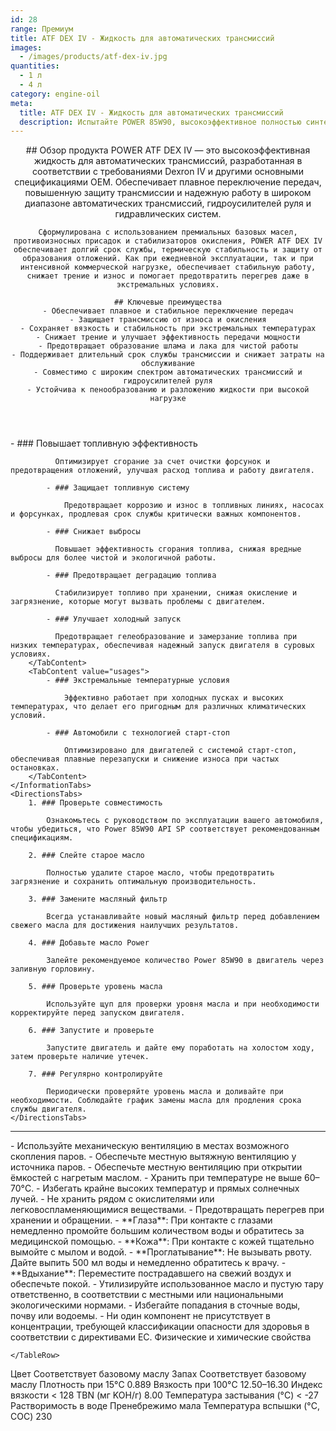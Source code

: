```yaml
---
id: 28
range: Премиум
title: ATF DEX IV - Жидкость для автоматических трансмиссий
images:
  - /images/products/atf-dex-iv.jpg
quantities:
  - 1 л
  - 4 л
category: engine-oil
meta:
  title: ATF DEX IV - Жидкость для автоматических трансмиссий
  description: Испытайте POWER 85W90, высокоэффективное полностью синтетическое моторное масло, разработанное в соответствии со стандартами API SP. Обеспечивает повышенную топливную эффективность, превосходную защиту от износа и надежный запуск двигателя в холодное время. Идеально для автомобилей с технологией старт-стоп и экстремальными температурными условиями.
---
```


<Header>
    ## Обзор продукта
    POWER ATF DEX IV — это высокоэффективная жидкость для автоматических трансмиссий, разработанная в соответствии с требованиями Dexron IV и другими основными спецификациями OEM. Обеспечивает плавное переключение передач, повышенную защиту трансмиссии и надежную работу в широком диапазоне автоматических трансмиссий, гидроусилителей руля и гидравлических систем.

    Сформулирована с использованием премиальных базовых масел, противоизносных присадок и стабилизаторов окисления, POWER ATF DEX IV обеспечивает долгий срок службы, термическую стабильность и защиту от образования отложений. Как при ежедневной эксплуатации, так и при интенсивной коммерческой нагрузке, обеспечивает стабильную работу, снижает трение и износ и помогает предотвратить перегрев даже в экстремальных условиях.

    ## Ключевые преимущества
    - Обеспечивает плавное и стабильное переключение передач
    - Защищает трансмиссию от износа и окисления
    - Сохраняет вязкость и стабильность при экстремальных температурах
    - Снижает трение и улучшает эффективность передачи мощности
    - Предотвращает образование шлама и лака для чистой работы
    - Поддерживает длительный срок службы трансмиссии и снижает затраты на обслуживание
    - Совместимо с широким спектром автоматических трансмиссий и гидроусилителей руля
    - Устойчива к пенообразованию и разложению жидкости при высокой нагрузке
</Header>

<Section>
    <InformationTabs>
        <TabContent value="core">
            - ### Повышает топливную эффективность

              Оптимизирует сгорание за счет очистки форсунок и предотвращения отложений, улучшая расход топлива и работу двигателя.

            - ### Защищает топливную систему

                Предотвращает коррозию и износ в топливных линиях, насосах и форсунках, продлевая срок службы критически важных компонентов.

            - ### Снижает выбросы

              Повышает эффективность сгорания топлива, снижая вредные выбросы для более чистой и экологичной работы.
    
            - ### Предотвращает деградацию топлива

              Стабилизирует топливо при хранении, снижая окисление и загрязнение, которые могут вызвать проблемы с двигателем.
    
            - ### Улучшает холодный запуск

              Предотвращает гелеобразование и замерзание топлива при низких температурах, обеспечивая надежный запуск двигателя в суровых условиях.
        </TabContent>
        <TabContent value="usages">
            - ### Экстремальные температурные условия

                Эффективно работает при холодных пусках и высоких температурах, что делает его пригодным для различных климатических условий.

            - ### Автомобили с технологией старт-стоп

                Оптимизировано для двигателей с системой старт-стоп, обеспечивая плавные перезапуски и снижение износа при частых остановках.
        </TabContent>
    </InformationTabs>
    <DirectionsTabs>
        1. ### Проверьте совместимость
    
            Ознакомьтесь с руководством по эксплуатации вашего автомобиля, чтобы убедиться, что Power 85W90 API SP соответствует рекомендованным спецификациям.
   
        2. ### Слейте старое масло
    
            Полностью удалите старое масло, чтобы предотвратить загрязнение и сохранить оптимальную производительность.
   
        3. ### Замените масляный фильтр
    
            Всегда устанавливайте новый масляный фильтр перед добавлением свежего масла для достижения наилучших результатов.
   
        4. ### Добавьте масло Power
    
            Залейте рекомендуемое количество Power 85W90 в двигатель через заливную горловину.
   
        5. ### Проверьте уровень масла
    
            Используйте щуп для проверки уровня масла и при необходимости корректируйте перед запуском двигателя.
   
        6. ### Запустите и проверьте
    
            Запустите двигатель и дайте ему поработать на холостом ходу, затем проверьте наличие утечек.
   
        7. ### Регулярно контролируйте
    
            Периодически проверяйте уровень масла и доливайте при необходимости. Соблюдайте график замены масла для продления срока службы двигателя.
    </DirectionsTabs>
</Section>

***

<Section>
    <SafetyTabs>
        <TabContent value="handling">
            - Используйте механическую вентиляцию в местах возможного скопления паров.
            - Обеспечьте местную вытяжную вентиляцию у источника паров.
            - Обеспечьте местную вентиляцию при открытии ёмкостей с нагретым маслом.
            - Хранить при температуре не выше 60–70°C.
            - Избегать крайне высоких температур и прямых солнечных лучей.
            - Не хранить рядом с окислителями или легковоспламеняющимися веществами.
            - Предотвращать перегрев при хранении и обращении.
        </TabContent>
        <TabContent value="first-aid">
            - **Глаза**: При контакте с глазами немедленно промойте большим количеством воды и обратитесь за медицинской помощью.
            - **Кожа**: При контакте с кожей тщательно вымойте с мылом и водой.
            - **Проглатывание**: Не вызывать рвоту. Дайте выпить 500 мл воды и немедленно обратитесь к врачу.
            - **Вдыхание**: Переместите пострадавшего на свежий воздух и обеспечьте покой.
        </TabContent>
        <TabContent value="disposal">
            - Утилизируйте использованное масло и пустую тару ответственно, в соответствии с местными или национальными экологическими нормами.
            - Избегайте попадания в сточные воды, почву или водоемы.
        </TabContent>
        <TabContent value="hazardous">
            - Ни один компонент не присутствует в концентрации, требующей классификации опасности для здоровья в соответствии с директивами ЕС.
        </TabContent>
    </SafetyTabs>
  
   <Table>
  <TableHeader>
    <TableRow col={2}>
      <TableHead>Физические и химические свойства</TableHead>
    
    </TableRow>
  </TableHeader>
  <TableBody>
    <TableRow>
      <TableCell>Цвет</TableCell>
      <TableCell>Соответствует базовому маслу</TableCell>
    </TableRow>
    <TableRow>
      <TableCell>Запах</TableCell>
      <TableCell>Соответствует базовому маслу</TableCell>
    </TableRow>
    <TableRow>
      <TableCell>Плотность при 15°C</TableCell>
      <TableCell>0.889</TableCell>
    </TableRow>
    <TableRow>
      <TableCell>Вязкость при 100°C</TableCell>
      <TableCell>12.50–16.30</TableCell>
    </TableRow>
    <TableRow>
      <TableCell>Индекс вязкости</TableCell>
      <TableCell>&lt; 128</TableCell>
    </TableRow>
    <TableRow>
      <TableCell>TBN (мг KOH/г)</TableCell>
      <TableCell>8.00</TableCell>
    </TableRow>
    <TableRow>
      <TableCell>Температура застывания (°C)</TableCell>
      <TableCell>&lt; -27</TableCell>
    </TableRow>
    <TableRow>
      <TableCell>Растворимость в воде</TableCell>
      <TableCell>Пренебрежимо мала</TableCell>
    </TableRow>
    <TableRow>
      <TableCell>Температура вспышки (°C, COC)</TableCell>
      <TableCell>230</TableCell>
    </TableRow>
  </TableBody>
</Table>

</Section>
